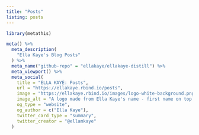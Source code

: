 ```yaml
---
title: "Posts"
listing: posts
---
```


```r
library(metathis)

meta() %>%
  meta_description(
    "Ella Kaye's Blog Posts"
  ) %>%
  meta_name("github-repo" = "ellakaye/ellakaye-distill") %>%
  meta_viewport() %>%
  meta_social(
    title = "ELLA KAYE: Posts",
    url = "https://ellakaye.rbind.io/posts",
    image = "https://ellakaye.rbind.io/images/logo-white-background.png",
    image_alt = "A logo made from Ella Kaye's name - first name on top of last name in black capital letters, separated by a horizontal bright pink line",
    og_type = "website",
    og_author = c("Ella Kaye"),
    twitter_card_type = "summary",
    twitter_creator = "@ellamkaye"
  )
```
